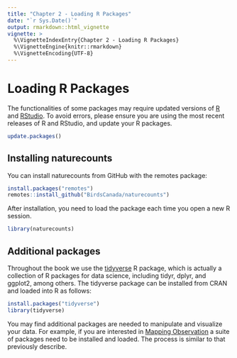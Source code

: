 ```yaml
---
title: "Chapter 2 - Loading R Packages"
date: "`r Sys.Date()`"
output: rmarkdown::html_vignette
vignette: >
  %\VignetteIndexEntry{Chapter 2 - Loading R Packages}
  %\VignetteEngine{knitr::rmarkdown}
  %\VignetteEncoding{UTF-8}
---
```


# Loading R Packages {#Package2}
The functionalities of some packages may require updated versions of [R](https://www.r-project.org/) and [RStudio](https://www.rstudio.com). To avoid errors, please ensure you are using the most recent releases of R and RStudio, and update your R packages.

```r
update.packages()                         
```

## Installing naturecounts {#Package2.1}

You can install naturecounts from GitHub with the remotes package:

```r
install.packages("remotes")
remotes::install_github("BirdsCanada/naturecounts")
```

After installation, you need to load the package each time you open a new R session.

```r
library(naturecounts)
```

## Additional packages {#Package2.2}

Throughout the book we use the [tidyverse](https://www.tidyverse.org/) R package, which is actually a collection of R packages for data science, including tidyr, dplyr, and ggplot2, among others. The tidyverse package can be installed from CRAN and loaded into R as follows:

```r
install.packages("tidyverse") 
library(tidyverse) 
```

You may find additional packages are needed to manipulate and visualize your data. For example, if you are interested in [Mapping Observation](https://birdstudiescanada.github.io/naturecounts/articles/articles/mapping-observations.html) a suite of packages need to be installed and loaded. The process is similar to that previously describe.
